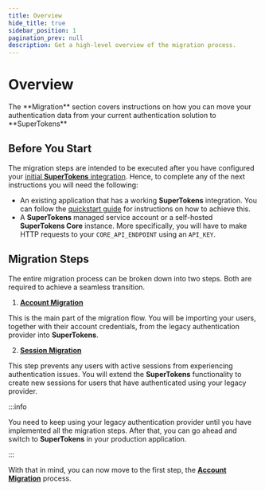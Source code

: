 ```yaml
---
title: Overview 
hide_title: true
sidebar_position: 1
pagination_prev: null
description: Get a high-level overview of the migration process.
---
```



# Overview

<DescriptionText>
  The **Migration** section covers instructions on how you can move your authentication data from your current authentication solution to **SuperTokens** 
</DescriptionText>

<Separator />

## Before You Start

The migration steps are intended to be executed after you have configured your [initial **SuperTokens** integration](/docs/quickstart/introduction).
Hence, to complete any of the next instructions you will need the following:
- An existing application that has a working **SuperTokens** integration. You can follow the [quickstart guide](/docs/quickstart/introduction) for instructions on how to achieve this.
- A **SuperTokens** managed service account or a self-hosted **SuperTokens Core** instance.
More specifically, you will have to make HTTP requests to your `CORE_API_ENDPOINT` using an `API_KEY`. 


## Migration Steps

The entire migration process can be broken down into two steps.
Both are required to achieve a seamless transition. 

1. [**Account Migration**](/docs/migration/account-migration/)

This is the main part of the migration flow.
You will be importing your users, together with their account credentials, from the legacy authentication provider into **SuperTokens**.

2. [**Session Migration**](/docs/migration/session-migration)

This step prevents any users with active sessions from experiencing authentication issues.
You will extend the **SuperTokens** functionality to create new sessions for users that have authenticated using your legacy provider.


:::info

You need to keep using your legacy authentication provider until you have implemented all the migration steps.
After that, you can go ahead and switch to **SuperTokens** in your production application.

:::


With that in mind, you can now move to the first step, the [**Account Migration**](/docs/migration/account-migration/) process.



